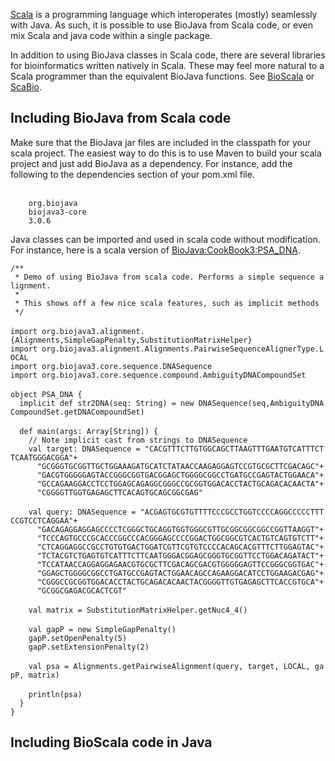 [http://en.wikipedia.org/wiki/Scala_(programming_language) Scala] is a programming language which interoperates (mostly) seamlessly with Java. As such, it is possible to use BioJava from Scala code, or even mix Scala and java code within a single package.

In addition to using BioJava classes in Scala code, there are several libraries for bioinformatics written natively in Scala. These may feel more natural to a Scala programmer than the equivalent BioJava functions. See [http://sourceforge.net/projects/bioscala/ BioScala] or [http://www.mi.hs-mannheim.de/gumbel/en/forschung/scabio/ ScaBio].

== Including BioJava from Scala code ==

Make sure that the BioJava jar files are included in the classpath for your scala project. The easiest way to do this is to use Maven to build your scala project and just add BioJava as a dependency. For instance, add the following to the dependencies section of your pom.xml file.

 <dependency>
     <groupId>org.biojava</groupId>
     <artifactId>biojava3-core</artifactId>
     <version>3.0.6</version>
 </dependency>

Java classes can be imported and used in scala code without modification. For instance, here is a scala version of [[BioJava:CookBook3:PSA_DNA]].

 /**
  * Demo of using BioJava from scala code. Performs a simple sequence alignment.
  *
  * This shows off a few nice scala features, such as implicit methods
  */
 
 import org.biojava3.alignment.{Alignments,SimpleGapPenalty,SubstitutionMatrixHelper}
 import org.biojava3.alignment.Alignments.PairwiseSequenceAlignerType.LOCAL
 import org.biojava3.core.sequence.DNASequence
 import org.biojava3.core.sequence.compound.AmbiguityDNACompoundSet
 
 object PSA_DNA {
   implicit def str2DNA(seq: String) = new DNASequence(seq,AmbiguityDNACompoundSet.getDNACompoundSet)
 
   def main(args: Array[String]) {
     // Note implicit cast from strings to DNASequence
     val target: DNASequence = "CACGTTTCTTGTGGCAGCTTAAGTTTGAATGTCATTTCTTCAATGGGACGGA"+
       "GCGGGTGCGGTTGCTGGAAAGATGCATCTATAACCAAGAGGAGTCCGTGCGCTTCGACAGC"+
       "GACGTGGGGGAGTACCGGGCGGTGACGGAGCTGGGGCGGCCTGATGCCGAGTACTGGAACA"+
       "GCCAGAAGGACCTCCTGGAGCAGAGGCGGGCCGCGGTGGACACCTACTGCAGACACAACTA"+
       "CGGGGTTGGTGAGAGCTTCACAGTGCAGCGGCGAG"
 
     val query: DNASequence = "ACGAGTGCGTGTTTTCCCGCCTGGTCCCCAGGCCCCCTTTCCGTCCTCAGGAA"+
       "GACAGAGGAGGAGCCCCTCGGGCTGCAGGTGGTGGGCGTTGCGGCGGCGGCCGGTTAAGGT"+
       "TCCCAGTGCCCGCACCCGGCCCACGGGAGCCCCGGACTGGCGGCGTCACTGTCAGTGTCTT"+
       "CTCAGGAGGCCGCCTGTGTGACTGGATCGTTCGTGTCCCCACAGCACGTTTCTTGGAGTAC"+
       "TCTACGTCTGAGTGTCATTTCTTCAATGGGACGGAGCGGGTGCGGTTCCTGGACAGATACT"+
       "TCCATAACCAGGAGGAGAACGTGCGCTTCGACAGCGACGTGGGGGAGTTCCGGGCGGTGAC"+
       "GGAGCTGGGGCGGCCTGATGCCGAGTACTGGAACAGCCAGAAGGACATCCTGGAAGACGAG"+
       "CGGGCCGCGGTGGACACCTACTGCAGACACAACTACGGGGTTGTGAGAGCTTCACCGTGCA"+
       "GCGGCGAGACGCACTCGT"
 
     val matrix = SubstitutionMatrixHelper.getNuc4_4()
 
     val gapP = new SimpleGapPenalty()
     gapP.setOpenPenalty(5)
     gapP.setExtensionPenalty(2)
 
     val psa = Alignments.getPairwiseAlignment(query, target, LOCAL, gapP, matrix)
 
     println(psa)
   }
 }

== Including BioScala code in Java ==